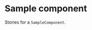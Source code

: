

<Meta
  title="Page components/Sample page/Sample component"
  component={SampleComponent}
/>

# Sample component

Stories for a `SampleComponent`.

<Canvas>
  <Story name="Name only">
    <SampleComponent name="Some name" />
  </Story>
  <Story name="Name with radius">
    <SampleComponent name="Some name with radius" radius={4} />
  </Story>
</Canvas>
